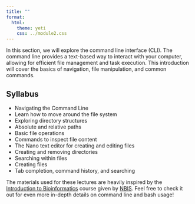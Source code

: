 ```yaml
---
title: ""
format:
  html:
    theme: yeti
    css: ../module2.css
---
```


In this section, we will explore the command line interface (CLI). The command line provides a text-based way to interact with your computer, allowing for efficient file management and task execution. This introduction will cover the basics of navigation, file manipulation, and common commands.

## Syllabus

* Navigating the Command Line
* Learn how to move around the file system
* Exploring directory structures
* Absolute and relative paths
* Basic file operations
* Commands to inspect file content
* The Nano text editor for creating and editing files
* Creating and removing directories
* Searching within files
* Creating files
* Tab completion, command history, and searching

The materials used for these lectures are heavily inspired by the <a href="https://uppsala.instructure.com/courses/85059" target="_blank">Introduction to Bioinformatics</a> course given by <a href="https://nbis.se" target="_blank">NBIS</a>. Feel free to check it out for even more in-depth details on command line and bash usage!

